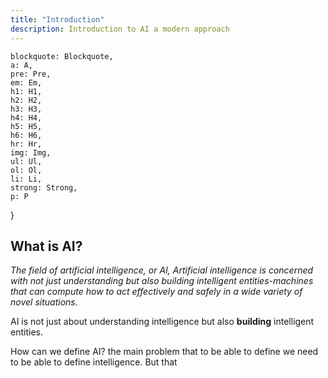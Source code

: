 ```yaml
---
title: "Introduction"
description: Introduction to AI a modern approach
---
```


    blockquote: Blockquote,
    a: A,
    pre: Pre,
    em: Em,
    h1: H1,
    h2: H2,
    h3: H3,
    h4: H4,
    h5: H5,
    h6: H6,
    hr: Hr,
    img: Img,
    ul: Ul,
    ol: Ol,
    li: Li,
    strong: Strong,
    p: P
}

## What is AI?

*The field of artificial intelligence, or AI, Artificial intelligence is concerned with not just understanding but also building intelligent entities-machines that can compute how to act effectively and safely in a wide variety of novel situations.*


AI is not just about understanding intelligence but also **building** intelligent entities.

How can we define AI? the main problem that to be able to define we need to be able to define intelligence. But that
